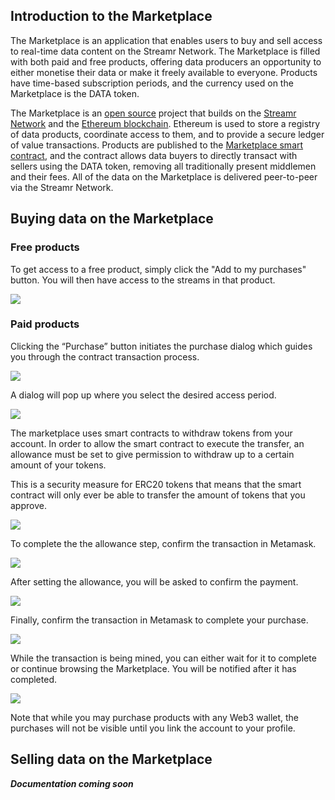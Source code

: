 



<section id="introduction-marketplace">

## Introduction to the Marketplace
The <Link to={links.marketplace.main}>Marketplace</Link> is an application that enables users to buy and sell access to real-time data content on the Streamr Network. The Marketplace is filled with both paid and free products, offering data producers an opportunity to either monetise their data or make it freely available to everyone. Products have time-based subscription periods, and the currency used on the Marketplace is the <Link to={links.newdocs.dataToken}>DATA token</Link>.

The Marketplace is an [open source](http://github.com/streamr-dev/streamr-platform) project that builds on the [Streamr Network](https://streamr.com/network) and the [Ethereum blockchain](https://www.ethereum.org). Ethereum is used to store a registry of data products, coordinate access to them, and to provide a secure ledger of value transactions. Products are published to the [Marketplace smart contract](https://etherscan.io/address/0xa10151d088f6f2705a05d6c83719e99e079a61c1), and the contract allows data buyers to directly transact with sellers using the DATA token, removing all traditionally present middlemen and their fees. All of the data on the Marketplace is delivered peer-to-peer via the Streamr Network.

</section>

<section id="buying-data-marketplace">

## Buying data on the Marketplace

### Free products

To get access to a free product, simply click the "Add to my purchases" button. You will then have access to the streams in that product.

<img src={FreeProduct} />

### Paid products

Clicking the “Purchase” button initiates the purchase dialog which guides you through the contract transaction process.

<img src={PaidProduct} />

A dialog will pop up where you select the desired access period.

<img src={AccessPeriod} />

The marketplace uses smart contracts to withdraw tokens from your account. In order to allow the smart contract to execute the transfer, an allowance must be set to give permission to withdraw up to a certain amount of your tokens. 

This is a security measure for ERC20 tokens that means that the smart contract will only ever be able to transfer the amount of tokens that you approve.

<img src={SetAllowance} />

To complete the the allowance step, confirm the transaction in Metamask.

<img src={SetAllowanceMetamask} />

After setting the allowance, you will be asked to confirm the payment.

<img src={CompletePurchase} />

Finally, confirm the transaction in Metamask to complete your purchase.

<img src={CompletePurchaseMetamask} />

While the transaction is being mined, you can either wait for it to complete or continue browsing the Marketplace. You will be notified after it has completed.

<img src={TransactionComplete} />

Note that while you may purchase products with any Web3 wallet, the purchases will not be visible until you <Link to={links.newdocs.gettingStarted}>link the account to your profile</Link>.

</section>

<section id="selling-data-marketplace">

## Selling data on the Marketplace
***Documentation coming soon***

</section>
